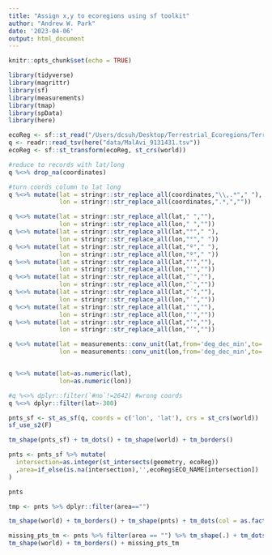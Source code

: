 ```yaml
---
title: "Assign x,y to ecoregions using sf toolkit"
author: "Andrew W. Park"
date: '2023-04-06'
output: html_document
---
```


```r
knitr::opts_chunk$set(echo = TRUE)
```


```r
library(tidyverse)
library(magrittr)
library(sf)
library(measurements)
library(tmap)
library(spData)
library(here)
```

```r
ecoReg <- sf::st_read("/Users/dcsuh/Desktop/Terrestrial_Ecoregions/Terrestrial_Ecoregions.shp")
q <- readr::read_tsv(here("data/MalAvi_9131431.tsv"))
ecoReg <- sf::st_transform(ecoReg, st_crs(world))
```

```r
#reduce to records with lat/long
q %<>% drop_na(coordinates)

#turn coords column to lat long
q %<>% mutate(lat = stringr::str_replace_all(coordinates,"\\,.*"," "),
              lon = stringr::str_replace_all(coordinates,".*,",""))

q %<>% mutate(lat = stringr::str_replace_all(lat," ",""),
              lon = stringr::str_replace_all(lon," ",""))
q %<>% mutate(lat = stringr::str_replace_all(lat,"°"," "),
              lon = stringr::str_replace_all(lon,"°"," "))
q %<>% mutate(lat = stringr::str_replace_all(lat,"º"," "),
              lon = stringr::str_replace_all(lon,"º"," "))
q %<>% mutate(lat = stringr::str_replace_all(lat,"'",""),
              lon = stringr::str_replace_all(lon,"'",""))
q %<>% mutate(lat = stringr::str_replace_all(lat,"`",""),
              lon = stringr::str_replace_all(lon,"`",""))
q %<>% mutate(lat = stringr::str_replace_all(lat,"´",""),
              lon = stringr::str_replace_all(lon,"´",""))
q %<>% mutate(lat = stringr::str_replace_all(lat,"′",""),
              lon = stringr::str_replace_all(lon,"′",""))
q %<>% mutate(lat = stringr::str_replace_all(lat,"’",""),
              lon = stringr::str_replace_all(lon,"’",""))

q %<>% mutate(lat = measurements::conv_unit(lat,from='deg_dec_min',to='dec_deg'),
              lon = measurements::conv_unit(lon,from='deg_dec_min',to='dec_deg'))


q %<>% mutate(lat=as.numeric(lat),
              lon=as.numeric(lon))
```



```r
#q %<>% dplyr::filter(`#no`!=2642) #wrong coords
q %<>% dplyr::filter(lat>-300)

pnts_sf <- st_as_sf(q, coords = c('lon', 'lat'), crs = st_crs(world))
sf_use_s2(F)
```

```r
tm_shape(pnts_sf) + tm_dots() + tm_shape(world) + tm_borders()
```

```r
pnts <- pnts_sf %>% mutate(
  intersection=as.integer(st_intersects(geometry, ecoReg))
  ,area=if_else(is.na(intersection),'',ecoReg$ECO_NAME[intersection])
) 

pnts

tmp <- pnts %>% dplyr::filter(area=="")


```

```r
tm_shape(world) + tm_borders() + tm_shape(pnts) + tm_dots(col = as.factor("area"), size = 0.1, legend.show = F) + tmap_options(max.categories = n_distinct(pnts$area))
```

```r
missing_pts_tm <- pnts %>% filter(area == "") %>% tm_shape(.) + tm_dots()
tm_shape(world) + tm_borders() + missing_pts_tm
```

